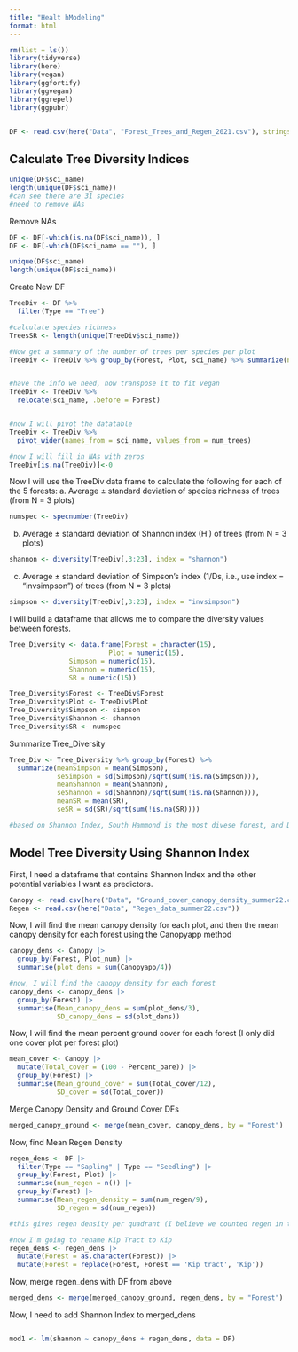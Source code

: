 ```yaml
---
title: "Healt hModeling"
format: html
---
```


```r
rm(list = ls())
library(tidyverse)
library(here)
library(vegan)
library(ggfortify)
library(ggvegan)
library(ggrepel)
library(ggpubr)


DF <- read.csv(here("Data", "Forest_Trees_and_Regen_2021.csv"), stringsAsFactors = TRUE)
```

## Calculate Tree Diversity Indices 
```r
unique(DF$sci_name)
length(unique(DF$sci_name))
#can see there are 31 species
#need to remove NAs
```

Remove NAs
```r
DF <- DF[-which(is.na(DF$sci_name)), ]
DF <- DF[-which(DF$sci_name == ""), ]

unique(DF$sci_name)
length(unique(DF$sci_name))
```

Create New DF
```r
TreeDiv <- DF %>%
  filter(Type == "Tree") 

#calculate species richness
TreesSR <- length(unique(TreeDiv$sci_name))

#Now get a summary of the number of trees per species per plot
TreeDiv <- TreeDiv %>% group_by(Forest, Plot, sci_name) %>% summarize(num_trees = length(sci_name))


#have the info we need, now transpose it to fit vegan
TreeDiv <- TreeDiv %>%
  relocate(sci_name, .before = Forest) 


#now I will pivot the datatable
TreeDiv <- TreeDiv %>%
  pivot_wider(names_from = sci_name, values_from = num_trees)

#now I will fill in NAs with zeros
TreeDiv[is.na(TreeDiv)]<-0
```


Now I will use the TreeDiv data frame to calculate the following for each of the 5 forests:
a. Average ± standard deviation of species richness of trees (from N = 3 plots)
```r
numspec <- specnumber(TreeDiv)
```

b. Average ± standard deviation of Shannon index (H') of trees (from N = 3 plots)
```r
shannon <- diversity(TreeDiv[,3:23], index = "shannon")
```

c. Average ± standard deviation of Simpson's index (1/Ds, i.e., use index = “invsimpson”) of trees (from N = 3 plots)
```r
simpson <- diversity(TreeDiv[,3:23], index = "invsimpson")
```


I will build a dataframe that allows me to compare the diversity values between forests. 
```r
Tree_Diversity <- data.frame(Forest = character(15),
                         Plot = numeric(15),
               Simpson = numeric(15),
               Shannon = numeric(15),
               SR = numeric(15))

Tree_Diversity$Forest <- TreeDiv$Forest
Tree_Diversity$Plot <- TreeDiv$Plot
Tree_Diversity$Simpson <- simpson
Tree_Diversity$Shannon <- shannon
Tree_Diversity$SR <- numspec
```

Summarize Tree_Diversity
```r
Tree_Div <- Tree_Diversity %>% group_by(Forest) %>%
  summarize(meanSimpson = mean(Simpson),
            seSimpson = sd(Simpson)/sqrt(sum(!is.na(Simpson))),
            meanShannon = mean(Shannon),
            seShannon = sd(Shannon)/sqrt(sum(!is.na(Shannon))),
            meanSR = mean(SR),
            seSR = sd(SR)/sqrt(sum(!is.na(SR))))

#based on Shannon Index, South Hammond is the most divese forest, and Degrasse is the least diverse 
```

## Model Tree Diversity Using Shannon Index

First, I need a dataframe that contains Shannon Index and the other potential variables I want as predictors.
```r
Canopy <- read.csv(here("Data", "Ground_cover_canopy_density_summer22.csv"))
Regen <- read.csv(here("Data", "Regen_data_summer22.csv"))
```

Now, I will find the mean canopy density for each plot, and then the mean canopy density for each forest using the Canopyapp method
```r
canopy_dens <- Canopy |>
  group_by(Forest, Plot_num) |>
  summarise(plot_dens = sum(Canopyapp/4))

#now, I will find the canopy density for each forest
canopy_dens <- canopy_dens |>
  group_by(Forest) |>
  summarise(Mean_canopy_dens = sum(plot_dens/3),
            SD_canopy_dens = sd(plot_dens))
```


Now, I will find the mean percent ground cover for each forest (I only did one cover plot per forest plot)
```r
mean_cover <- Canopy |>
  mutate(Total_cover = (100 - Percent_bare)) |>
  group_by(Forest) |>
  summarise(Mean_ground_cover = sum(Total_cover/12),
            SD_cover = sd(Total_cover))
```

Merge Canopy Density and Ground Cover DFs
```r
merged_canopy_ground <- merge(mean_cover, canopy_dens, by = "Forest") 
```

Now, find Mean Regen Density
```r
regen_dens <- DF |> 
  filter(Type == "Sapling" | Type == "Seedling") |>
  group_by(Forest, Plot) |>
  summarise(num_regen = n()) |>
  group_by(Forest) |>
  summarise(Mean_regen_density = sum(num_regen/9),
            SD_regen = sd(num_regen))

#this gives regen density per quadrant (I believe we counted regen in three quadrants per plot) (which is 1m squared?)

#now I'm going to rename Kip Tract to Kip 
regen_dens <- regen_dens |>
  mutate(Forest = as.character(Forest)) |>
  mutate(Forest = replace(Forest, Forest == 'Kip tract', 'Kip'))
```

Now, merge regen_dens with DF from above
```r
merged_dens <- merge(merged_canopy_ground, regen_dens, by = "Forest") 
```

Now, I need to add Shannon Index to merged_dens
```r

```




```r
mod1 <- lm(shannon ~ canopy_dens + regen_dens, data = DF)  
```




